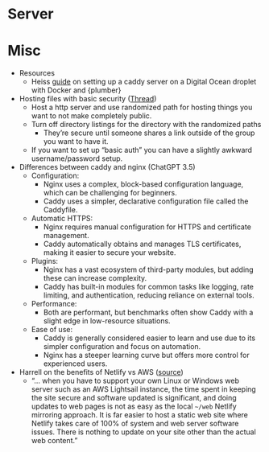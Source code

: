 # Server {#sec-web-server .unnumbered}

# Misc {#sec-web-server-misc .unnumbered}

-   Resources
    -   Heiss [guide](https://www.andrewheiss.com/blog/2024/01/12/diy-api-plumber-quarto-ojs/_book/deploying.html#the-super-easy-way) on setting up a caddy server on a Digital Ocean droplet with Docker and {plumber}
-   Hosting files with basic security ([Thread](https://fosstodon.org/@wronglang@bayes.club/113294094603241847))
    -   Host a http server and use randomized path for hosting things you want to not make completely public.
    -   Turn off directory listings for the directory with the randomized paths
        -   They're secure until someone shares a link outside of the group you want to have it.
    -   If you want to set up "basic auth" you can have a slightly awkward username/password setup.
-   Differences between caddy and nginx (ChatGPT 3.5)
    -   Configuration:
        -   Nginx uses a complex, block-based configuration language, which can be challenging for beginners.
        -   Caddy uses a simpler, declarative configuration file called the Caddyfile.
    -   Automatic HTTPS:
        -   Nginx requires manual configuration for HTTPS and certificate management.
        -   Caddy automatically obtains and manages TLS certificates, making it easier to secure your website.
    -   Plugins:
        -   Nginx has a vast ecosystem of third-party modules, but adding these can increase complexity.
        -   Caddy has built-in modules for common tasks like logging, rate limiting, and authentication, reducing reliance on external tools.
    -   Performance:
        -   Both are performant, but benchmarks often show Caddy with a slight edge in low-resource situations.
    -   Ease of use:
        -   Caddy is generally considered easier to learn and use due to its simpler configuration and focus on automation.
        -   Nginx has a steeper learning curve but offers more control for experienced users.
-   Harrell on the benefits of Netlify vs AWS ([source](https://www.fharrell.com/post/web/))
    -   "... when you have to support your own Linux or Windows web server such as an AWS Lightsail instance, the time spent in keeping the site secure and software updated is significant, and doing updates to web pages is not as easy as the local `~/web` Netlify mirroring approach. It is far easier to host a static web site where Netlify takes care of 100% of system and web server software issues. There is nothing to update on your site other than the actual web content."
